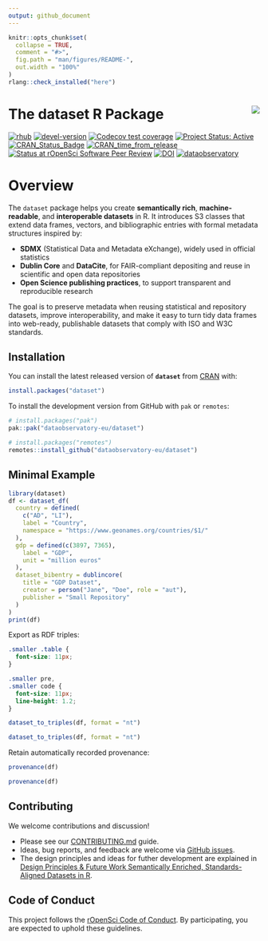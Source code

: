 ```yaml
---
output: github_document
---
```


<!-- README.md is generated from README.Rmd. Please edit that file -->

```r
knitr::opts_chunk$set(
  collapse = TRUE,
  comment = "#>",
  fig.path = "man/figures/README-",
  out.width = "100%"
)
rlang::check_installed("here")
```

# The dataset R Package <a href='https://dataset.dataobservatory.eu/'><img src="man/figures/logo.png" align="right"/></a>

<!-- badges: start -->

<!-- badges: start -->
[![rhub](https://github.com/ropensci/dataset/actions/workflows/rhub.yaml/badge.svg)](https://github.com/ropensci/dataset/actions/workflows/rhub.yaml)
[![devel-version](https://img.shields.io/badge/devel%20version-0.4.0-blue.svg)](https://github.com/ropensci/dataset)
[![Codecov test coverage](https://codecov.io/gh/ropensci/dataset/branch/main/graph/badge.svg)](https://app.codecov.io/gh/ropensci/dataset?branch=main)
[![Project Status: Active](https://www.repostatus.org/badges/latest/active.svg)](https://www.repostatus.org/#active)
[![CRAN_Status_Badge](https://www.r-pkg.org/badges/version/dataset)](https://cran.r-project.org/package=dataset)
[![CRAN_time_from_release](https://www.r-pkg.org/badges/ago/dataset)](https://cran.r-project.org/package=dataset)
[![Status at rOpenSci Software Peer Review](https://badges.ropensci.org/681_status.svg)](https://github.com/ropensci/software-review/issues/681)
[![DOI](https://img.shields.io/badge/DOI-10.32614%2FCRAN.package.dataset-blue)](https://doi.org/10.32614/CRAN.package.dataset)
[![dataobservatory](https://img.shields.io/badge/ecosystem-dataobservatory.eu-3EA135.svg)](https://dataobservatory.eu/)
<!-- badges: end -->


# Overview

The `dataset` package helps you create **semantically rich**, **machine-readable**, and **interoperable datasets** in R. It introduces S3 classes that extend data frames, vectors, and bibliographic entries with formal metadata structures inspired by:

- **SDMX** (Statistical Data and Metadata eXchange), widely used in official statistics  
- **Dublin Core** and **DataCite**, for FAIR-compliant depositing and reuse in scientific and open data repositories  
- **Open Science publishing practices**, to support transparent and reproducible research  

The goal is to preserve metadata when reusing statistical and repository datasets, improve interoperability, and make it easy to turn tidy data frames into web-ready, publishable datasets that comply with ISO and W3C standards.


## Installation

You can install the latest released version of **`dataset`** from [CRAN](https://cran.r-project.org/package=dataset) with:

```r
install.packages("dataset")
```

To install the development version from GitHub with `pak` or `remotes`:

```r
# install.packages("pak")
pak::pak("dataobservatory-eu/dataset")

# install.packages("remotes")
remotes::install_github("dataobservatory-eu/dataset")
```


## Minimal Example

```r
library(dataset)
df <- dataset_df(
  country = defined(
    c("AD", "LI"),
    label = "Country",
    namespace = "https://www.geonames.org/countries/$1/"
  ),
  gdp = defined(c(3897, 7365),
    label = "GDP",
    unit = "million euros"
  ),
  dataset_bibentry = dublincore(
    title = "GDP Dataset",
    creator = person("Jane", "Doe", role = "aut"),
    publisher = "Small Repository"
  )
)
print(df)
```

Export as RDF triples:

```css
.smaller .table {
  font-size: 11px;
}

.smaller pre,
.smaller code {
  font-size: 11px;
  line-height: 1.2;
}
```

```r
dataset_to_triples(df, format = "nt")
```

::: smaller
```r
dataset_to_triples(df, format = "nt")
```
:::

Retain automatically recorded provenance: 

```r
provenance(df)
```

::: smaller
```r
provenance(df)
```
:::

## Contributing

We welcome contributions and discussion!

-   Please see our [CONTRIBUTING.md](https://github.com/dataobservatory-eu/dataset/blob/main/CONTRIBUTING.md) guide.
-   Ideas, bug reports, and feedback are welcome via [GitHub issues](https://github.com/dataobservatory-eu/dataset/issues).
-  The design principles and ideas for futher development are explained in [Design Principles & Future Work Semantically Enriched, Standards-Aligned Datasets in R](https://dataset.dataobservatory.eu/articles/design.html).

## Code of Conduct

This project follows the [rOpenSci Code of Conduct](https://ropensci.org/code-of-conduct/). By participating, you are expected to uphold these guidelines.
